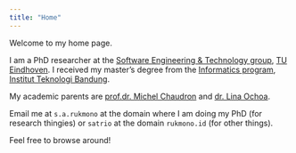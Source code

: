 ```yaml
---
title: "Home"
---
```


Welcome to my home page.

I am a PhD researcher at the [Software Engineering & Technology group](https://set.win.tue.nl/research/), [TU Eindhoven](https://tue.nl/). I received my master's degree from the [Informatics program](https://stei.itb.ac.id/en/education/master-informatics/), [Institut Teknologi Bandung](https://itb.ac.id/).

My academic parents are [prof.dr. Michel Chaudron](https://www.linkedin.com/in/michelchaudron/) and [dr. Lina Ochoa](https://www.linkedin.com/in/lina-ochoa-0b1ab73a/).

Email me at `s.a.rukmono` at the domain where I am doing my PhD (for research thingies) or `satrio` at the domain `rukmono.id` (for other things).

Feel free to browse around!